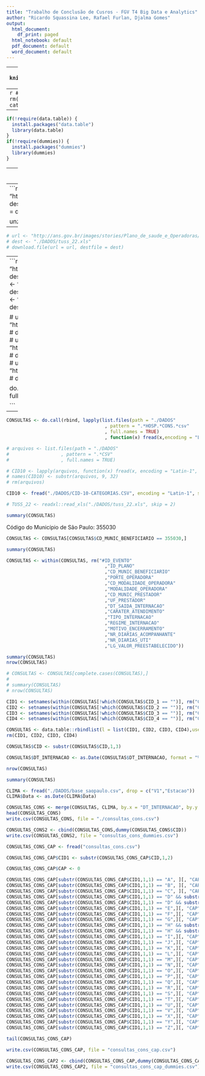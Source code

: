 ```yaml
---
title: "Trabalho de Conclusão de Cusros - FGV T4 Big Data e Analytics"
author: "Ricardo Squassina Lee, Rafael Furlan, Djalma Gomes"
output:
  html_document:
    df_print: paged
  html_notebook: default
  pdf_document: default
  word_document: default
---
```


---
```r
knitr::opts_chunk$set(echo = TRUE)
```


---
```r
#Iniciando o ambiente
rm(list = ls())
cat("\014") 
setwd("./")
```

---
```r
if(!require(data.table)) {
  install.packages("data.table")
  library(data.table)
}
if(!require(dummies)) {
  install.packages("dummies")
  library(dummies)
}
```

---
```r
if(!dir.exists("./DADOS_ZIP")){dir.create("./DADOS_ZIP")}
if(!dir.exists("./DADOS")){dir.create("./DADOS")}
```


---
```r
url <- "http://www.datasus.gov.br/cid10/V2008/downloads/CID10CSV.zip"
dest <- "./DADOS_ZIP/CID10CSV.zip"
download.file(url = url, destfile = dest)

unzip(dest, exdir = "./DADOS")
```

---
```r
# url <- "http://ans.gov.br/images/stories/Plano_de_saude_e_Operadoras/Area_do_consumidor/rol_tuss_rol_simplificado_rn305tuss_alterada_pela_rn_349_2014_ajustada_site_11-03-2015.xls"
# dest <- "./DADOS/tuss_22.xls"
# download.file(url = url, destfile = dest)
```


---
```r
url <- "http://ftp.dadosabertos.ans.gov.br/FTP/PDA/TISS/HOSPITALAR/2015/SP.zip"
dest <- "./DADOS_ZIP/SP-H-2015.zip"
download.file(url = url, destfile = dest)
url <- "http://ftp.dadosabertos.ans.gov.br/FTP/PDA/TISS/HOSPITALAR/2016/SP.zip"
dest <- "./DADOS_ZIP/SP-H-2016.zip"
download.file(url = url, destfile = dest)
url <- "http://ftp.dadosabertos.ans.gov.br/FTP/PDA/TISS/HOSPITALAR/2017/SP.zip"
dest <- "./DADOS_ZIP/SP-H-2017.zip"
download.file(url = url, destfile = dest)

# url <- "http://ftp.dadosabertos.ans.gov.br/FTP/PDA/TISS/AMBULATORIAL/2015/SP.zip"
# dest <- "./DADOS_ZIP/SP-A-2015.zip"
# download.file(url = url, destfile = dest)
# url <- "http://ftp.dadosabertos.ans.gov.br/FTP/PDA/TISS/AMBULATORIAL/2016/SP.zip"
# dest <- "./DADOS_ZIP/SP-A-2016.zip"
# download.file(url = url, destfile = dest)
# url <- "http://ftp.dadosabertos.ans.gov.br/FTP/PDA/TISS/AMBULATORIAL/2017/SP.zip"
# dest <- "./DADOS_ZIP/SP-A-2017.zip"
# download.file(url = url, destfile = dest)

do.call(rbind, lapply(list.files(path = "./DADOS_ZIP"
                                 , pattern = "SP.*zip"
                                 , full.names = TRUE
                                 )
                      , function(x) unzip(x, exdir = "./DADOS")))

```


---
```r
CONSULTAS <- do.call(rbind, lapply(list.files(path = "./DADOS"
                                    , pattern = ".*HOSP.*CONS.*csv"
                                    , full.names = TRUE)
                                    , function(x) fread(x,encoding = "Latin-1")))

# arquivos <- list.files(path = "./DADOS"
#                   , pattern = ".*CSV"
#                   , full.names = TRUE)

# CID10 <- lapply(arquivos, function(x) fread(x, encoding = "Latin-1", sep = ";"))
# names(CID10) <- substr(arquivos, 9, 32)
# rm(arquivos)

CID10 <- fread("./DADOS/CID-10-CATEGORIAS.CSV", encoding = "Latin-1", sep = ";")

# TUSS_22 <- readxl::read_xls("./DADOS/tuss_22.xls", skip = 2)


```

```r
summary(CONSULTAS)
```

Código do Município de São Paulo: 355030
```r
CONSULTAS <- CONSULTAS[CONSULTAS$CD_MUNIC_BENEFICIARIO == 355030,]
```


```r
summary(CONSULTAS)
```

```r
CONSULTAS <- within(CONSULTAS, rm("#ID_EVENTO"
                                    ,"ID_PLANO"
                                    ,"CD_MUNIC_BENEFICIARIO"
                                    ,"PORTE_OPERADORA"
                                    ,"CD_MODALIDADE_OPERADORA"
                                    ,"MODALIDADE_OPERADORA"
                                    ,"CD_MUNIC_PRESTADOR"
                                    ,"UF_PRESTADOR"
                                    ,"DT_SAIDA_INTERNACAO"
                                    ,"CARATER_ATENDIMENTO"
                                    ,"TIPO_INTERNACAO"
                                    ,"REGIME_INTERNACAO"
                                    ,"MOTIVO_ENCERRAMENTO" 
                                    ,"NR_DIARIAS_ACOMPANHANTE"
                                    ,"NR_DIARIAS_UTI"
                                    ,"LG_VALOR_PREESTABELECIDO"))

summary(CONSULTAS)
nrow(CONSULTAS)
```

```r
# CONSULTAS <- CONSULTAS[complete.cases(CONSULTAS),]
# 
# summary(CONSULTAS)
# nrow(CONSULTAS)

```


```r
CID1 <- setnames(within(CONSULTAS[!which(CONSULTAS$CID_1 == "")], rm("CID_2","CID_3","CID_4")),"CID_1", "CID")
CID2 <- setnames(within(CONSULTAS[!which(CONSULTAS$CID_2 == "")], rm("CID_1","CID_3","CID_4")),"CID_2", "CID")
CID3 <- setnames(within(CONSULTAS[!which(CONSULTAS$CID_3 == "")], rm("CID_2","CID_1","CID_4")),"CID_3", "CID")
CID4 <- setnames(within(CONSULTAS[!which(CONSULTAS$CID_4 == "")], rm("CID_2","CID_3","CID_1")),"CID_4", "CID")

CONSULTAS <- data.table::rbindlist(l = list(CID1, CID2, CID3, CID4),use.names = TRUE)
rm(CID1, CID2, CID3, CID4)

CONSULTAS$CID <- substr(CONSULTAS$CID,1,3)

CONSULTAS$DT_INTERNACAO <- as.Date(CONSULTAS$DT_INTERNACAO, format = "%d/%m/%Y")

nrow(CONSULTAS)
```


```r
summary(CONSULTAS)
```


```r
CLIMA <- fread("./DADOS/base_saopaulo.csv", drop = c("V1","Estacao"))
CLIMA$Data <- as.Date(CLIMA$Data)
```


```r
CONSULTAS_CONS <- merge(CONSULTAS, CLIMA, by.x = "DT_INTERNACAO", by.y = "Data")
head(CONSULTAS_CONS)
write.csv(CONSULTAS_CONS, file = "./consultas_cons.csv")
```

```r
CONSULTAS_CONS2 <- cbind(CONSULTAS_CONS,dummy(CONSULTAS_CONS$CID))
write.csv(CONSULTAS_CONS2, file = "consultas_cons_dummies.csv")

```

```r
CONSULTAS_CONS_CAP <- fread("consultas_cons.csv")

CONSULTAS_CONS_CAP$CID1 <- substr(CONSULTAS_CONS_CAP$CID,1,2)

CONSULTAS_CONS_CAP$CAP <- 0

CONSULTAS_CONS_CAP[substr(CONSULTAS_CONS_CAP$CID1,1,1) == "A", ][, "CAP"] <- 1
CONSULTAS_CONS_CAP[substr(CONSULTAS_CONS_CAP$CID1,1,1) == "B", ][, "CAP"] <- 1
CONSULTAS_CONS_CAP[substr(CONSULTAS_CONS_CAP$CID1,1,1) == "C", ][, "CAP"] <- 2
CONSULTAS_CONS_CAP[substr(CONSULTAS_CONS_CAP$CID1,1,1) == "D" && substr(CONSULTAS_CONS_CAP$CID1,2,1) < 5,][, "CAP"] <-2# < 5
CONSULTAS_CONS_CAP[substr(CONSULTAS_CONS_CAP$CID1,1,1) == "D" && substr(CONSULTAS_CONS_CAP$CID1,2,1) > 4,][, "CAP"] <-3 # > 4
CONSULTAS_CONS_CAP[substr(CONSULTAS_CONS_CAP$CID1,1,1) == "E",][, "CAP"] <-4
CONSULTAS_CONS_CAP[substr(CONSULTAS_CONS_CAP$CID1,1,1) == "F",][, "CAP"] <-5
CONSULTAS_CONS_CAP[substr(CONSULTAS_CONS_CAP$CID1,1,1) == "G",][, "CAP"] <-6
CONSULTAS_CONS_CAP[substr(CONSULTAS_CONS_CAP$CID1,1,1) == "H" && substr(CONSULTAS_CONS_CAP$CID1,2,1) < 6,][, "CAP"] <-7# < 6
CONSULTAS_CONS_CAP[substr(CONSULTAS_CONS_CAP$CID1,1,1) == "H" && substr(CONSULTAS_CONS_CAP$CID1,2,1) > 5,][, "CAP"] <-8# > 5
CONSULTAS_CONS_CAP[substr(CONSULTAS_CONS_CAP$CID1,1,1) == "I",][, "CAP"] <-9
CONSULTAS_CONS_CAP[substr(CONSULTAS_CONS_CAP$CID1,1,1) == "J",][, "CAP"] <-10
CONSULTAS_CONS_CAP[substr(CONSULTAS_CONS_CAP$CID1,1,1) == "K",][, "CAP"] <-11
CONSULTAS_CONS_CAP[substr(CONSULTAS_CONS_CAP$CID1,1,1) == "L",][, "CAP"] <-12
CONSULTAS_CONS_CAP[substr(CONSULTAS_CONS_CAP$CID1,1,1) == "M",][, "CAP"] <-13
CONSULTAS_CONS_CAP[substr(CONSULTAS_CONS_CAP$CID1,1,1) == "N",][, "CAP"] <-14
CONSULTAS_CONS_CAP[substr(CONSULTAS_CONS_CAP$CID1,1,1) == "O",][, "CAP"] <-15
CONSULTAS_CONS_CAP[substr(CONSULTAS_CONS_CAP$CID1,1,1) == "P",][, "CAP"] <-16
CONSULTAS_CONS_CAP[substr(CONSULTAS_CONS_CAP$CID1,1,1) == "Q",][, "CAP"] <-17
CONSULTAS_CONS_CAP[substr(CONSULTAS_CONS_CAP$CID1,1,1) == "R",][, "CAP"] <-18
CONSULTAS_CONS_CAP[substr(CONSULTAS_CONS_CAP$CID1,1,1) == "S",][, "CAP"] <-19
CONSULTAS_CONS_CAP[substr(CONSULTAS_CONS_CAP$CID1,1,1) == "T",][, "CAP"] <-19
CONSULTAS_CONS_CAP[substr(CONSULTAS_CONS_CAP$CID1,1,1) == "U",][, "CAP"] <-22
CONSULTAS_CONS_CAP[substr(CONSULTAS_CONS_CAP$CID1,1,1) == "V",][, "CAP"] <-20
CONSULTAS_CONS_CAP[substr(CONSULTAS_CONS_CAP$CID1,1,1) == "X",][, "CAP"] <-20
CONSULTAS_CONS_CAP[substr(CONSULTAS_CONS_CAP$CID1,1,1) == "Y",][, "CAP"] <-20
CONSULTAS_CONS_CAP[substr(CONSULTAS_CONS_CAP$CID1,1,1) == "Z",][, "CAP"] <-21

tail(CONSULTAS_CONS_CAP)

write.csv(CONSULTAS_CONS_CAP, file = "consultas_cons_cap.csv")

```


```r
CONSULTAS_CONS_CAP2 <- cbind(CONSULTAS_CONS_CAP,dummy(CONSULTAS_CONS_CAP$CAP))
write.csv(CONSULTAS_CONS_CAP2, file = "consultas_cons_cap_dummies.csv")

```

